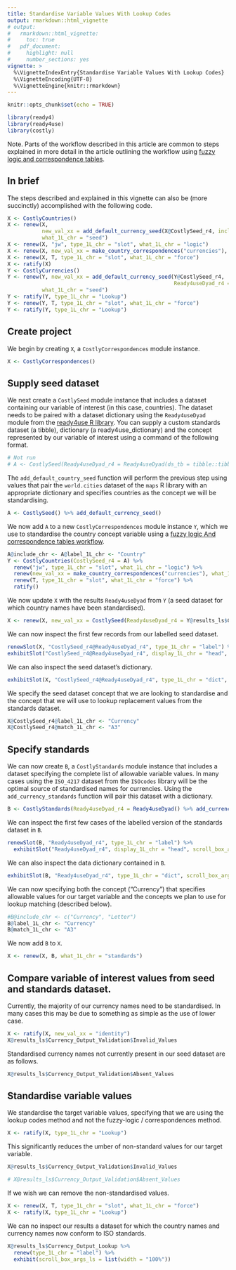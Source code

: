```yaml
---
title: Standardise Variable Values With Lookup Codes
output: rmarkdown::html_vignette
# output: 
#   rmarkdown::html_vignette:
#     toc: true
#   pdf_document:
#     highlight: null
#     number_sections: yes
vignette: >
  %\VignetteIndexEntry{Standardise Variable Values With Lookup Codes}
  %\VignetteEncoding{UTF-8}
  %\VignetteEngine{knitr::rmarkdown}
---
```


```r
knitr::opts_chunk$set(echo = TRUE)
```

```r
library(ready4)
library(ready4use)
library(costly)
```

Note. Parts of the workflow described in this article are common to steps explained in more detail in the article outlining the workflow using [fuzzy logic and correspondence tables](V_01.html).

## In brief
The steps described and explained in this vignette can also be (more succinctly) accomplished with the following code.

```r
X <- CostlyCountries()
X <- renew(X,
           new_val_xx = add_default_currency_seed(X@CostlySeed_r4, include_1L_chr = "Country"), 
           what_1L_chr = "seed")
X <- renew(X, "jw", type_1L_chr = "slot", what_1L_chr = "logic") 
X <- renew(X, new_val_xx = make_country_correspondences("currencies"), what_1L_chr = "correspondences") 
X <- renew(X, T, type_1L_chr = "slot", what_1L_chr = "force") 
X <- ratify(X)
Y <- CostlyCurrencies()
Y <- renew(Y, new_val_xx = add_default_currency_seed(Y@CostlySeed_r4,
                                                     Ready4useDyad_r4 = X@results_ls$Country_Output_Lookup), 
           what_1L_chr = "seed")
Y <- ratify(Y, type_1L_chr = "Lookup")
Y <- renew(Y, T, type_1L_chr = "slot", what_1L_chr = "force") 
Y <- ratify(Y, type_1L_chr = "Lookup")
```

## Create project
We begin by creating `X`, a `CostlyCorrespondences` module instance.

```r
X <- CostlyCorrespondences()
```

## Supply seed dataset
We next create a `CostlySeed` module instance that includes a dataset containing our variable of interest (in this case, countries). The dataset needs to be paired with a dataset dictionary using the `Ready4useDyad` module from the [ready4use R library](https://ready4-dev.github.io/ready4use/). You can supply a custom standards dataset (a tibble), dictionary (a ready4use_dictionary) and the concept represented by our variable of interest using a command of the following format.

```r
# Not run
# A <- CostlySeed(Ready4useDyad_r4 = Ready4useDyad(ds_tb = tibble::tibble(), dictionary_r3 = ready4use_dictionary()), include_chr = c("Country"), label_1L_chr = "Country")
```

The `add_default_country_seed` function will perform the previous step using values that pair the `world.cities` dataset of the `maps` R library with an appropriate dictionary and specifies countries as the concept we will be standardising.

```r
A <- CostlySeed() %>% add_default_currency_seed()
```

We now add `A` to a new `CostlyCorrespondences` module instance `Y`, which we use to standardise the country concept variable using a [fuzzy logic And correspondence tables workflow](V_01.html).

```r
A@include_chr <- A@label_1L_chr <- "Country"
Y <- CostlyCountries(CostlySeed_r4 = A) %>%
  renew("jw", type_1L_chr = "slot", what_1L_chr = "logic") %>%
  renew(new_val_xx = make_country_correspondences("currencies"), what_1L_chr = "correspondences") %>%
  renew(T, type_1L_chr = "slot", what_1L_chr = "force") %>%
  ratify()
```

We now update `X` with the results `Ready4useDyad` from `Y` (a seed dataset for which country names have been standardised).

```r
X <- renew(X, new_val_xx = CostlySeed(Ready4useDyad_r4 = Y@results_ls$Country_Output_Lookup), what_1L_chr = "seed") # 
```

We can now inspect the first few records from our labelled seed dataset.

```r
renewSlot(X, "CostlySeed_r4@Ready4useDyad_r4", type_1L_chr = "label") %>%
exhibitSlot("CostlySeed_r4@Ready4useDyad_r4", display_1L_chr = "head", scroll_box_args_ls = list(width = "100%"))
```

We can also inspect the seed dataset's dictionary.
```r
exhibitSlot(X, "CostlySeed_r4@Ready4useDyad_r4", type_1L_chr = "dict", scroll_box_args_ls = list(width = "100%"))
```

We specify the seed dataset concept that we are looking to standardise and the concept that we will use to lookup replacement values from the standards dataset.

```r
X@CostlySeed_r4@label_1L_chr <- "Currency"
X@CostlySeed_r4@match_1L_chr <- "A3"
```

## Specify standards
We can now create `B`, a `CostlyStandards` module instance that includes a dataset specifying the complete list of allowable variable values. In many cases using the `ISO_4217` dataset from the `ISOcodes` library will be the optimal source of standardised names for currencies. Using the `add_currency_standards` function will pair this dataset with a dictionary.

```r
B <- CostlyStandards(Ready4useDyad_r4 = Ready4useDyad() %>% add_currency_standards())
```

We can inspect the first few cases of the labelled version of the standards dataset in `B`.
```r
renewSlot(B, "Ready4useDyad_r4", type_1L_chr = "label") %>% 
  exhibitSlot("Ready4useDyad_r4", display_1L_chr = "head", scroll_box_args_ls = list(width = "100%"))
```

We can also inspect the data dictionary contained in `B`.
```r
exhibitSlot(B, "Ready4useDyad_r4", type_1L_chr = "dict", scroll_box_args_ls = list(width = "100%"))
```

We can now specifying both the concept ("Currency") that specifies allowable values for our target variable and the concepts we plan to use for lookup matching (described below).

```r
#B@include_chr <- c("Currency", "Letter")
B@label_1L_chr <- "Currency"
B@match_1L_chr <- "A3"
```

We now add `B` to `X`.

```r
X <- renew(X, B, what_1L_chr = "standards")
```

## Compare variable of interest values from seed and standards dataset.
Currently, the majority of our currency names need to be standardised. In many cases this may be due to something as simple as the use of lower case.

```r
X <- ratify(X, new_val_xx = "identity")
X@results_ls$Currency_Output_Validation$Invalid_Values
```

Standardised currency names not currently present in our seed dataset are as follows.
```r
X@results_ls$Currency_Output_Validation$Absent_Values
```

## Standardise variable values
We standardise the target variable values, specifying that we are using the lookup codes method and not the fuzzy-logic / correspondences method.

```r
X <- ratify(X, type_1L_chr = "Lookup")
```

This significantly reduces the umber of non-standard values for our target variable.
```r
X@results_ls$Currency_Output_Validation$Invalid_Values
```

```r
# X@results_ls$Currency_Output_Validation$Absent_Values
```

If we wish we can remove the non-standardised values.

```r
X <- renew(X, T, type_1L_chr = "slot", what_1L_chr = "force") 
X <- ratify(X, type_1L_chr = "Lookup")
```

We can no inspect our results a dataset for which the country names and currency names now conform to ISO standards.
```r
X@results_ls$Currency_Output_Lookup %>%
  renew(type_1L_chr = "label") %>%
  exhibit(scroll_box_args_ls = list(width = "100%"))
```
